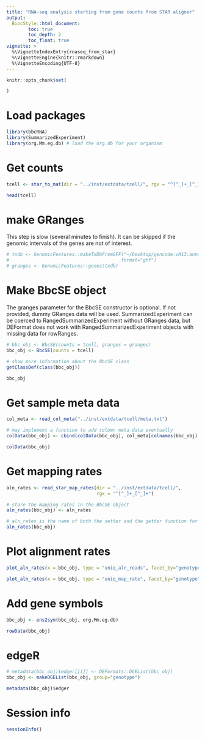 ```yaml
---
title: "RNA-seq analysis starting from gene counts from STAR aligner"
output: 
  BiocStyle::html_document:
        toc: true
        toc_depth: 2
        toc_float: true
vignette: >
  %\VignetteIndexEntry{rnaseq_from_star}
  %\VignetteEngine{knitr::rmarkdown}
  %\VignetteEncoding{UTF-8}
---
```


```r
knitr::opts_chunk$set(

)
```

# Load packages

```r
library(bbcRNA)
library(SummarizedExperiment)
library(org.Mm.eg.db) # load the org.db for your organism

```

# Get counts

```r
tcell <- star_to_mat(dir = "../inst/extdata/tcell/", rgx = "^[^_]+_[^_]+", column = 2)

head(tcell)
```

# make GRanges

This step is slow (several minutes to finish). It can be skipped if the genomic 
intervals of the genes are not of interest.

```r
# txdb <- GenomicFeatures::makeTxDbFromGFF("~/Desktop/gencode.vM13.annotation.gtf",
#                                         format="gtf")
# granges <- GenomicFeatures::genes(txdb)
```


# Make BbcSE object

The granges parameter for the BbcSE constructor is optional. If not provided,
dummy GRanges data will be used. SummarizedExperiment can be coerced to 
RangedSummarizedExperiment without GRanges data, but DEFormat does not work
with RangedSummarizedExperiment objects with missing data for rowRanges.
 
```r
# bbc_obj <- BbcSE(counts = tcell, granges = granges)
bbc_obj <- BbcSE(counts = tcell)

# show more information about the BbcSE class
getClassDef(class(bbc_obj))

bbc_obj
```

# Get sample meta data

```r
col_meta <- read_col_meta("../inst/extdata/tcell/meta.txt")

# may implement a function to add column meta data eventually
colData(bbc_obj) <- cbind(colData(bbc_obj), col_meta[colnames(bbc_obj), ])

colData(bbc_obj)
```

# Get mapping rates

```r
aln_rates <- read_star_map_rates(dir = "../inst/extdata/tcell/", 
                                 rgx = "^[^_]+_[^_]+")

# store the mapping rates in the BbcSE object
aln_rates(bbc_obj) <- aln_rates

# aln_rates is the name of both the setter and the getter function for aln_rates
aln_rates(bbc_obj)
```

# Plot alignment rates

```r
plot_aln_rates(x = bbc_obj, type = "uniq_aln_reads", facet_by="genotype", fill="genotype") + ggplot2::theme(legend.position = "none")

plot_aln_rates(x = bbc_obj, type = "uniq_map_rate", facet_by="genotype", fill="genotype") + ggplot2::theme(legend.position = "none")
```

# Add gene symbols
```r
bbc_obj <- ens2sym(bbc_obj, org.Mm.eg.db)

rowData(bbc_obj)
```

# edgeR
```r
# metadata(bbc_obj)$edger[[1]] <- DEFormats::DGEList(bbc_obj)
bbc_obj <- makeDGEList(bbc_obj, group="genotype")

metadata(bbc_obj)$edger
```


# Session info
```r
sessionInfo()
```


